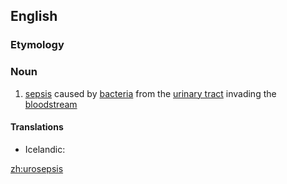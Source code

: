 ==English==

===Etymology===
{{prefix|en|uro|sepsis}}

===Noun===
{{en-noun|-}}

# {{lb|en|medicine}} [[sepsis]] caused by [[bacteria]] from the [[urinary tract]] invading the [[bloodstream]]

====Translations====
{{trans-top|sepsis}}
* Icelandic: {{t|is|þvaggraftarsótt|f}}
{{trans-mid}}
{{trans-bottom}}

[[zh:urosepsis]]